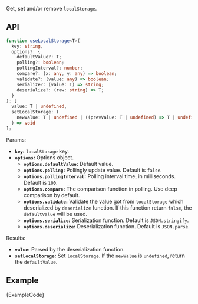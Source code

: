 
Get, set and/or remove `localStorage`.

## API

```ts
function useLocalStorage<T>(
  key: string,
  options?: {
    defaultValue?: T;
    polling?: boolean;
    pollingInterval?: number;
    compare?: (x: any, y: any) => boolean;
    validate?: (value: any) => boolean;
    serialize?: (value: T) => string;
    deserialize?: (raw: string) => T;
  }
): [
  value: T | undefined,
  setLocalStorage: (
    newValue: T | undefined | ((prevValue: T | undefined) => T | undefined)
  ) => void
];
```

Params:

- **`key`:** `localStorage` key.
- **`options`:** Options object.
  - **`options.defaultValue`:** Default value.
  - **`options.polling`:** Pollingly update value. Default is `false`.
  - **`options.pollingInterval`:** Polling interval time, in milliseconds. Default is `100`.
  - **`options.compare`:** The comparison function in polling. Use deep comparison by default.
  - **`options.validate`:** Validate the value got from `localStorage` which deserialized by `deserialize` function. If this function return `false`, the `defaultValue` will be used.
  - **`options.serialize`:** Serialization function. Default is `JSON.stringify`.
  - **`options.deserialize`:** Deserialization function. Default is `JSON.parse`.

Results:

- **`value`:** Parsed by the deserialization function.
- **`setLocalStorage`:** Set `localStorage`. If the `newValue` is `undefined`, return the `defaultValue`.

## Example

<ExampleBlock>
  <Example />
</ExampleBlock>
<CodeBlock language="tsx">{ExampleCode}</CodeBlock>
